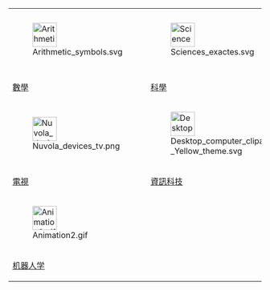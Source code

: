<div style="text-align: center;">
{|
|- align="center"
| [[File:Arithmetic_symbols.svg|48px]]
| [[File:Sciences_exactes.svg|48px]]
| [[File:Applications-system.svg|48px]]
| [[File:Crystal_energy.svg|48px]]
|- align="center"
| [[Portal:數學|數學]]
| [[Portal:科學|科學]]
| [[Portal:技術|技術]]
| [[Portal:能源|能源]]
|-
| [[File:Nuvola_devices_tv.png|48px]]
| [[File:Desktop_computer_clipart_-_Yellow_theme.svg|48px]]
| [[File:Gamepad.svg|48px]]
| [[File:Nuvola_apps_kcmsystem.png|48px]]
|- align="center"
| [[Portal:電視|電視]]
| [[Portal:資訊科技|資訊科技]]
| [[Portal:电子游戏|游戏]]
| [[Portal:工程|工程]]
|-
| [[File:Animation2.gif|48px]]
|- align="center"
| [[Portal:机器人学|机器人学]]
|}
</div>